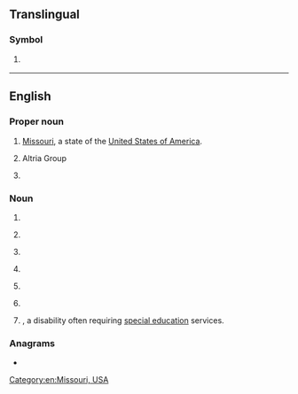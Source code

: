 {{also|Appendix:Variations of "mo"}}
==Translingual==

===Symbol===
{{mul-symbol}}

# {{ISO 3166|1|2|Macau}}
#: {{syn|mul|MAC|qq1={{w|ISO 3166-1 alpha-3|alpha-3}}}}

----

==English==

===Proper noun===
{{en-proper noun}}

# [[Missouri]], a state of the [[United States of America]].
# {{lb|en|stock symbol}} Altria Group
# {{lb|en|Judaism}} {{w|Modern Orthodox}}

===Noun===
{{en-noun|~}}

# {{init of|en|modus operandi}}
# {{lb|en|banking}} {{init of|en|money order}}
# {{lb|en|military|UK}} {{init of|en|[[medical]] [[officer]]}}
# {{lb|en|dentistry}} {{initialism of|en|[[mesio]] [[occlusal]]}}
# {{lb|en|chemistry}} {{initialism of|en|molecular orbital}}
# {{lb|en|computing}} {{initialism of|en|magnetooptical}}
# {{short for|en||moderate intellectual disability|nodot=1}}, a disability often requiring [[special education]] services.
#: {{rfv-sense|en}}

===Anagrams===
* {{anagrams|en|a=mo|O&M|O.M.|OM|om}}

[[Category:en:Missouri, USA]]
{{topics|en|States of the United States}}